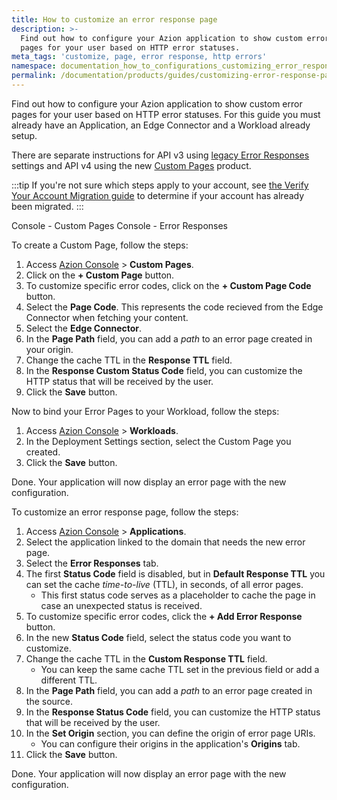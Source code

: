 ```yaml
---
title: How to customize an error response page
description: >-
  Find out how to configure your Azion application to show custom error
  pages for your user based on HTTP error statuses.
meta_tags: 'customize, page, error response, http errors'
namespace: documentation_how_to_configurations_customizing_error_response_page
permalink: /documentation/products/guides/customizing-error-response-page/
---
```



<Apiv4Rollout />

Find out how to configure your Azion application to show custom error pages for your user based on HTTP error statuses. For this guide you must already have an Application, an Edge Connector and a Workload already setup.

There are separate instructions for API v3 using [legacy Error Responses](/en/documentation/products/build/edge-application/error-responses/) settings and API v4 using the new [Custom Pages](/en/documentation/products/secure/custom-pages/) product.

:::tip
If you're not sure which steps apply to your account, see [the Verify Your Account Migration guide](/en/documentation/products/guides/verify-account-migration/) to determine if your account has already been migrated.
:::

<Tabs client:visible>
    <Fragment slot="tab.consolecustompages">Console - Custom Pages</Fragment>
    <Fragment slot="tab.consoleerrorresponses">Console - Error Responses</Fragment>

<Fragment slot="panel.consolecustompages">

To create a Custom Page, follow the steps:

1. Access [Azion Console](/en/documentation/products/guides/how-to-access-azion-console/) > **Custom Pages**.
2. Click on the **+ Custom Page** button.
3. To customize specific error codes, click on the **+ Custom Page Code** button.
4. Select the **Page Code**. This represents the code recieved from the Edge Connector when fetching your content.
5. Select the **Edge Connector**.
6. In the **Page Path** field, you can add a *path* to an error page created in your origin.
7. Change the cache TTL in the **Response TTL** field.
8. In the **Response Custom Status Code** field, you can customize the HTTP status that will be received by the user.
9. Click the **Save** button.

Now to bind your Error Pages to your Workload, follow the steps:

1. Access [Azion Console](/en/documentation/products/guides/how-to-access-azion-console/) > **Workloads**.
2. In the Deployment Settings section, select the Custom Page you created.
3. Click the **Save** button.

Done. Your application will now display an error page with the new configuration.

</Fragment>
<Fragment slot="panel.consoleerrorresponses">

To customize an error response page, follow the steps:

1. Access [Azion Console](/en/documentation/products/guides/how-to-access-azion-console/) > **Applications**.
2. Select the application linked to the domain that needs the new error page.
3. Select the **Error Responses** tab.
4. The first **Status Code** field is disabled, but in **Default Response TTL** you can set the cache *time-to-live* (TTL), in seconds, of all error pages.
    - This first status code serves as a placeholder to cache the page in case an unexpected status is received.
5. To customize specific error codes, click the **+ Add Error Response** button.
6. In the new **Status Code** field, select the status code you want to customize.
7. Change the cache TTL in the **Custom Response TTL** field.
   - You can keep the same cache TTL set in the previous field or add a different TTL.
8. In the **Page Path** field, you can add a *path* to an error page created in the source.
9. In the **Response Status Code** field, you can customize the HTTP status that will be received by the user.
10. In the **Set Origin** section, you can define the origin of error page URIs.
    - You can configure their origins in the application's **Origins** tab.
11. Click the **Save** button.

Done. Your application will now display an error page with the new configuration.
</Fragment>
</Tabs>